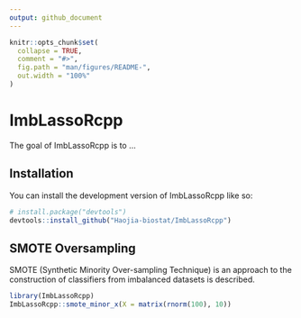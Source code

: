 ```yaml
---
output: github_document
---
```


<!-- README.md is generated from README.Rmd. Please edit that file -->

```r
knitr::opts_chunk$set(
  collapse = TRUE,
  comment = "#>",
  fig.path = "man/figures/README-",
  out.width = "100%"
)
```

# ImbLassoRcpp

<!-- badges: start -->
<!-- badges: end -->

The goal of ImbLassoRcpp is to ...

## Installation

You can install the development version of ImbLassoRcpp like so:

```r
# install.package("devtools")
devtools::install_github("Haojia-biostat/ImbLassoRcpp")
```

## SMOTE Oversampling

SMOTE (Synthetic Minority Over-sampling Technique) is an approach to the construction of classifiers from imbalanced datasets is described.

```r
library(ImbLassoRcpp)
ImbLassoRcpp::smote_minor_x(X = matrix(rnorm(100), 10))
```
